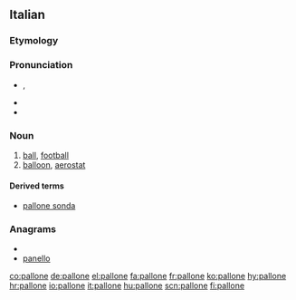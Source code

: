 ==Italian==

===Etymology===
{{suffix|palla|one|lang=it}}

===Pronunciation===
* {{IPA|/pal.ˈlo.ne/|[pal.ˈloː.ne]|lang=it}}, {{SAMPA|/pal."lo.ne/}}
* {{rhymes|one|lang=it}}
* {{hyphenation|pal|ló|ne}}

===Noun===
{{it-noun|pallon|f|e|i}}

# [[ball]], [[football]]
# [[balloon]], [[aerostat]]

====Derived terms====
*[[pallone sonda]]

===Anagrams===
* {{alphagram|aellnop}}
* [[panello#Italian|panello]]

[[co:pallone]]
[[de:pallone]]
[[el:pallone]]
[[fa:pallone]]
[[fr:pallone]]
[[ko:pallone]]
[[hy:pallone]]
[[hr:pallone]]
[[io:pallone]]
[[it:pallone]]
[[hu:pallone]]
[[scn:pallone]]
[[fi:pallone]]